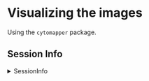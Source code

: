 # Visualizing the images {#image-visualization}

Using the `cytomapper` package.

## Session Info

<details>
   <summary>SessionInfo</summary>
   
```r
sessionInfo()
```
</details>
